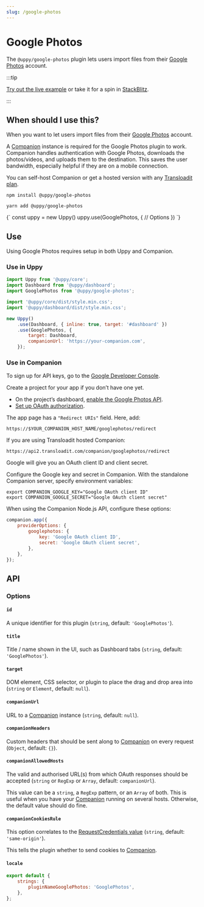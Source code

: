 ```yaml
---
slug: /google-photos
---
```




# Google Photos

The `@uppy/google-photos` plugin lets users import files from their
[Google Photos](https://photos.google.com) account.

:::tip

[Try out the live example](/examples) or take it for a spin in
[StackBlitz](https://stackblitz.com/edit/vitejs-vite-zaqyaf?file=main.js).

:::

## When should I use this?

When you want to let users import files from their
[Google Photos](https://photos.google.com) account.

A [Companion](/docs/companion) instance is required for the Google Photos plugin
to work. Companion handles authentication with Google Photos, downloads the
photos/videos, and uploads them to the destination. This saves the user
bandwidth, especially helpful if they are on a mobile connection.

You can self-host Companion or get a hosted version with any
[Transloadit plan](https://transloadit.com/pricing/).

<Tabs>
  <TabItem value="npm" label="NPM" default>

```shell
npm install @uppy/google-photos
```

  </TabItem>

  <TabItem value="yarn" label="Yarn">

```shell
yarn add @uppy/google-photos
```

  </TabItem>

  <TabItem value="cdn" label="CDN">
    <UppyCdnExample>
      {`
        const uppy = new Uppy()
        uppy.use(GooglePhotos, {
          // Options
        })
      `}
    </UppyCdnExample>
  </TabItem>
</Tabs>

## Use

Using Google Photos requires setup in both Uppy and Companion.

### Use in Uppy

```js {10-13} showLineNumbers
import Uppy from '@uppy/core';
import Dashboard from '@uppy/dashboard';
import GooglePhotos from '@uppy/google-photos';

import '@uppy/core/dist/style.min.css';
import '@uppy/dashboard/dist/style.min.css';

new Uppy()
	.use(Dashboard, { inline: true, target: '#dashboard' })
	.use(GooglePhotos, {
		target: Dashboard,
		companionUrl: 'https://your-companion.com',
	});
```

### Use in Companion

To sign up for API keys, go to the
[Google Developer Console](https://console.developers.google.com/).

Create a project for your app if you don’t have one yet.

- On the project’s dashboard,
  [enable the Google Photos API](https://developers.google.com/photos).
- [Set up OAuth authorization](https://developers.google.com/photos/library/guides/authorization).

The app page has a `"Redirect URIs"` field. Here, add:

```
https://$YOUR_COMPANION_HOST_NAME/googlephotos/redirect
```

If you are using Transloadit hosted Companion:

```
https://api2.transloadit.com/companion/googlephotos/redirect
```

Google will give you an OAuth client ID and client secret.

Configure the Google key and secret in Companion. With the standalone Companion
server, specify environment variables:

```shell
export COMPANION_GOOGLE_KEY="Google OAuth client ID"
export COMPANION_GOOGLE_SECRET="Google OAuth client secret"
```

When using the Companion Node.js API, configure these options:

```js
companion.app({
	providerOptions: {
		googlephotos: {
			key: 'Google OAuth client ID',
			secret: 'Google OAuth client secret',
		},
	},
});
```

## API

### Options

#### `id`

A unique identifier for this plugin (`string`, default: `'GooglePhotos'`).

#### `title`

Title / name shown in the UI, such as Dashboard tabs (`string`, default:
`'GooglePhotos'`).

#### `target`

DOM element, CSS selector, or plugin to place the drag and drop area into
(`string` or `Element`, default: `null`).

#### `companionUrl`

URL to a [Companion](/docs/companion) instance (`string`, default: `null`).

#### `companionHeaders`

Custom headers that should be sent along to [Companion](/docs/companion) on
every request (`Object`, default: `{}`).

#### `companionAllowedHosts`

The valid and authorised URL(s) from which OAuth responses should be accepted
(`string` or `RegExp` or `Array`, default: `companionUrl`).

This value can be a `string`, a `RegExp` pattern, or an `Array` of both. This is
useful when you have your [Companion](/docs/companion) running on several hosts.
Otherwise, the default value should do fine.

#### `companionCookiesRule`

This option correlates to the
[RequestCredentials value](https://developer.mozilla.org/en-US/docs/Web/API/Request/credentials)
(`string`, default: `'same-origin'`).

This tells the plugin whether to send cookies to [Companion](/docs/companion).

#### `locale`

```js
export default {
	strings: {
		pluginNameGooglePhotos: 'GooglePhotos',
	},
};
```
